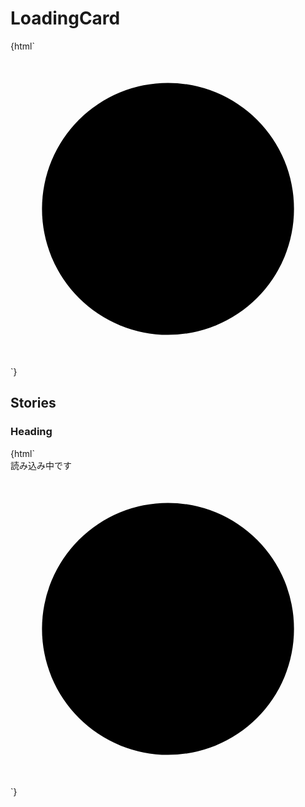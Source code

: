 
<Meta title="Galleries/LoadingCard" />

# LoadingCard

<Canvas>
  <Story name="Default">
    {html`
      <div class="card w-96 h-48 flex items-center justify-center mx-auto">
        <div class="spinner">
          <svg viewBox="25 25 50 50">
            <circle cx="50" cy="50" r="20"></circle>
          </svg>
        </div>
      </div>
    `}
  </Story>
</Canvas>

## Stories

### Heading

<Canvas>
  <Story name="Heading">
    {html`
      <div
        class="card w-96 h-48 flex items-center justify-center flex-col mx-auto"
      >
        <div class="font-bold mb-4">読み込み中です</div>
        <div class="spinner">
          <svg viewBox="25 25 50 50">
            <circle cx="50" cy="50" r="20"></circle>
          </svg>
        </div>
      </div>
    `}
  </Story>
</Canvas>
